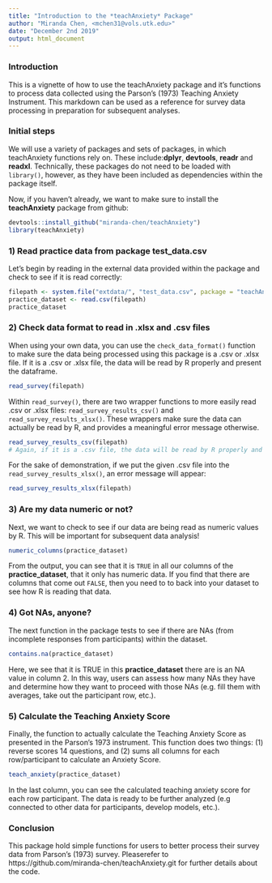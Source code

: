 ```yaml
---
title: "Introduction to the *teachAnxiety* Package"
author: "Miranda Chen, <mchen31@vols.utk.edu>"
date: "December 2nd 2019"
output: html_document
---
```


### Introduction

This is a vignette of how to use the teachAnxiety package and it's functions to process data collected using the Parson's (1973) Teaching Anxiety Instrument. This markdown can be used as a reference for survey data processing in preparation for subsequent analyses. 


### Initial steps  
We will use a variety of packages and sets of packages, in which teachAnxiety functions rely on. These include:**dplyr**, **devtools**, **readr** and **readxl**. Technically, these packages do not need to be loaded with `library()`, however, as they have been included as dependencies within the package itself.


Now, if you haven't already, we want to make sure to install the **teachAnxiety** package from github:
```r
devtools::install_github("miranda-chen/teachAnxiety")
library(teachAnxiety)
```

### 1) Read practice data from package **test_data.csv**

Let's begin by reading in the external data provided within the package and check to see if it is read correctly:
```r
filepath <- system.file("extdata/", "test_data.csv", package = "teachAnxiety")
practice_dataset <- read.csv(filepath)
practice_dataset
```

### 2) Check data format to read in .xlsx and .csv files
When using your own data, you can use the `check_data_format()` function to make sure the data being processed using this package is a .csv or .xlsx file. 
If it is a .csv or .xlsx file, the data will be read by R properly and present the dataframe.

```r
read_survey(filepath) 
```

Within `read_survey()`, there are two wrapper functions to more easily read .csv or .xlsx files: `read_survey_results_csv()` and `read_survey_results_xlsx()`. These wrappers make sure the data can actually be read by R, and provides a meaningful error message otherwise.

```r
read_survey_results_csv(filepath) 
# Again, if it is a .csv file, the data will be read by R properly and present the dataframe
```

For the sake of demonstration, if we put the given .csv file into the `read_survey_results_xlsx()`, an error message will appear:
```r
read_survey_results_xlsx(filepath)
```


### 3) Are my data numeric or not?
Next, we want to check to see if our data are being read as numeric values by R. This will be important for subsequent data analysis! 

```r
numeric_columns(practice_dataset)
```

From the output, you can see that it is `TRUE` in all our columns of the **practice_dataset**, that it only has numeric data. If you find that there are columns that come out `FALSE`, then you need to to back into your dataset to see how R is reading that data. 


### 4) Got NAs, anyone?
The next function in the package tests to see if there are NAs (from incomplete responses from participants) within the dataset. 

```r
contains.na(practice_dataset)
```

Here, we see that it is TRUE in this **practice_dataset** there are is an NA value in column 2. In this way, users can assess how many NAs they have and determine how they want to proceed with those NAs (e.g. fill them with averages, take out the participant row, etc.).

### 5) Calculate the Teaching Anxiety Score
Finally, the function to actually calculate the Teaching Anxiety Score as presented in the Parson's 1973 instrument. This function does two things: (1) reverse scores 14 questions, and (2) sums all columns for each row/participant to calculate an Anxiety Score.

```r
teach_anxiety(practice_dataset)
```

In the last column, you can see the calculated teaching anxiety score for each row participant. The data is ready to be further analyzed (e.g connected to other data for participants, develop models, etc.).

### Conclusion
This package hold simple functions for users to better process their survey data from Parson's (1973) survey. Pleaserefer to https://github.com/miranda-chen/teachAnxiety.git for further details about the code.  

